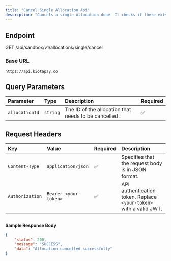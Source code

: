 ```yaml
---
title: "Cancel Single Allocation Api"
description: "Cancels a single Allocation done. It checks if there exist enough funds for this action"
---
```


## Endpoint

GET /api/sandbox/v1/allocations/single/cancel

### Base URL

`https://api.kiotapay.co`

## Query Parameters

| Parameter      | Type     | Description                                           | Required |
| :------------- | :------- | :---------------------------------------------------- | :------- |
| `allocationId` | `string` | The ID of the allocation that needs to be cancelled . | ✅        |

## **Request Headers**

| Key             | Value                 | Required | Description                                                        |
| :-------------- | :-------------------- | :------- | :----------------------------------------------------------------- |
| `Content-Type`  | `application/json`    | ✅        | Specifies that the request body is in JSON format.                 |
| `Authorization` | `Bearer <your-token>` | ✅        | API authentication token. Replace `<your-token>` with a valid JWT. |

## 

**Sample Response Body**

```json
{
    "status": 200,
    "message": "SUCCESS",
    "data": "Allocation cancelled successfully"
}
```